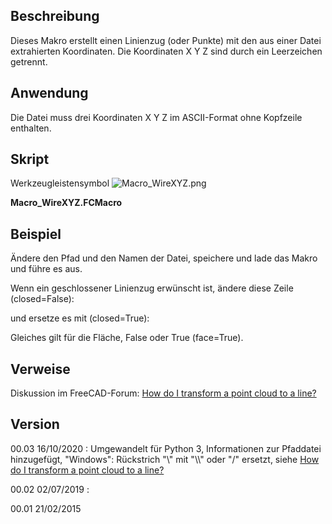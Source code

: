 <languages/>

{{Macro/de
|Name=WireXYZ
|Translate=LinienzugXYZ
|Icon=Macro_WireXYZ.png
|Description=Dieses Makro erstellt einen Linienzug (oder Punkte) mit den aus einer Datei extrahierten Koordinaten. Die Koordinaten X Y Z sind durch ein Leerzeichen getrennt.<br/>
{{ColoredText|(Befehlszeile, füge dieses vollständige Makro in die Python-Konsole ein)}}.
|Author=Mario52
|Version=0.3
|Date=2020-10-16
|FCVersion=Alle
|Download=[https://wiki.freecad.org/images/0/0a/Macro_WireXYZ.png Werkzeugleisten-Symbol]
|SeeAlso=[[Macro_Dxf_To_Shape|Macro_Dxf_To_Shape]]
}}

<span id="Description"></span>
==Beschreibung==

Dieses Makro erstellt einen Linienzug (oder Punkte) mit den aus einer Datei extrahierten Koordinaten. Die Koordinaten X Y Z sind durch ein Leerzeichen getrennt. 

<span id="Usage"></span>
==Anwendung==

Die Datei muss drei Koordinaten X Y Z im ASCII-Format ohne Kopfzeile enthalten.

<span id="Script"></span>
==Skript==

Werkzeugleistensymbol [[Image:Macro_WireXYZ.png]]


'''Macro_WireXYZ.FCMacro'''

{{MacroCode|code=
# -*- coding: utf-8 -*-
from __future__ import unicode_literals
# created a wire with coordinate x y z separated (in the file without coma)
__title__= "Macro_WireXYZ"
__author__= "Mario52"
__date__= "2020/10/16"
__version__= "00.03"
##
#EX:
#0 0 0
#10 10 10
#15 20 25
#. . . .

from FreeCAD import Base
import Draft, Part

## path for Windows    : C:\yourPath\cloud.asc (create one error in Python (cause, the "\" is a command syntax in Python)
## replace "\" by "/"  result : C:/yourPath/cloud.asc 
## or replace the "\" by "\\" result : C:\\yourPath\\cloud.asc 

fichier = "C:\\yourPath\\cloud.asc"                          # path and name of file.txt

file = open(fichier, "r")                                  # open the file read
wire = []
X=Y=Z = 0.0

for ligne in file:
    coordinates = ligne.split()
    try:                                                        # for format PCD ignore the header
        X,Y,Z = coordinates                                     # separate the coordinates
#        Draft.makePoint(float(X),float(Y),float(Z))            # create points (uncomment for use)
        print(X," ",Y," ",Z)
        wire.append(FreeCAD.Vector(float(X),float(Y),float(Z))) # append the coordinates
    except Exception:
        None
file.close()
Draft.makeWire(wire,closed=False,face=False,support=None)   # create the wire open
#Draft.makeWire(wire,closed=True,face=False,support=None)   # create the wire closed (uncomment for use)

#Draft.makeBSpline(wire,closed=False,face=False,support=None)# create the BSpline open (uncomment for use)
#Draft.makeBSpline(wire,closed=True,face=False,support=None)# create the BSpline open (uncomment for use)

App.ActiveDocument.recompute()

}}


<span id="Example"></span>
==Beispiel==

{{Code|code=
0 240.42686 0

20 243.83054 0

40 247.33677 0

60 250.94702 0

80 254.66283 0

100 258.48575 0

...
}}
Ändere den Pfad und den Namen der Datei, speichere und lade das Makro und führe es aus.

{{Code|code=
fichier = "C:\yourPath\cloud.asc"                          # path and name of file.txt

## path for Windows    : C:\yourPath\cloud.asc (create one error in Python (cause, the "\" is a command syntax in Python)
## replace "\" by "/"  result : C:/yourPath/cloud.asc 
## or replace the "\" by "\\" result : C:\\yourPath\\cloud.asc 

}}

Wenn ein geschlossener Linienzug erwünscht ist, ändere diese Zeile (closed=False):

{{Code|code=
Draft.makeWire(wire,closed=False,face=False,support=None)   # create the wire open
}}


und ersetze es mit (closed=True):

{{Code|code=
Draft.makeWire(wire,closed=True,face=False,support=None)   # create the wire closed
}}

Gleiches gilt für die Fläche, False oder True (face=True).

<span id="Links"></span>
==Verweise==

Diskussion im FreeCAD-Forum: [https://forum.freecad.org/viewtopic.php?f=3&t=7828 How do I transform a point cloud to a line?]

==Version==

00.03 16/10/2020 : Umgewandelt für Python 3, Informationen zur Pfaddatei hinzugefügt, "Windows": Rückstrich "\" mit "\\" oder "/" ersetzt, siehe  [https://forum.freecad.org/viewtopic.php?f=3&t=7828 How do I transform a point cloud to a line?]

00.02 02/07/2019 : 

00.01 21/02/2015